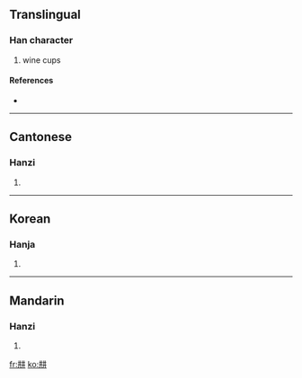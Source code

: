 ==Translingual==

===Han character===
{{Han char|rn=7|rad=二|as=06|sn=8|four=|canj=廿廿廿廿 (TTTT)}}

# wine cups

====References====
* {{Han ref|kx=0087.141|hdz=10023.010|uh=3429|ud=13353}}

----

==Cantonese==

===Hanzi===
{{yue-hanzi|jyut=|y=jing4}}

# {{defn|Cantonese|sort=二06}}

----

==Korean==

===Hanja===
{{ko-hanja|hangeul=형|rv=hyeong|mr=hyŏng|y=hyeng|eumhun=술독|ehrv=suldok|ehmr=sultok|ehy=swultok}}

# {{defn|Korean|sort=二06}}

----

==Mandarin==

===Hanzi===
{{cmn-hanzi|pin=[[xíng]] ([[xing2]])|wg=hsing<sup>2</sup>}}

# {{defn|Mandarin|sort=二06}}

[[fr:㐩]]
[[ko:㐩]]